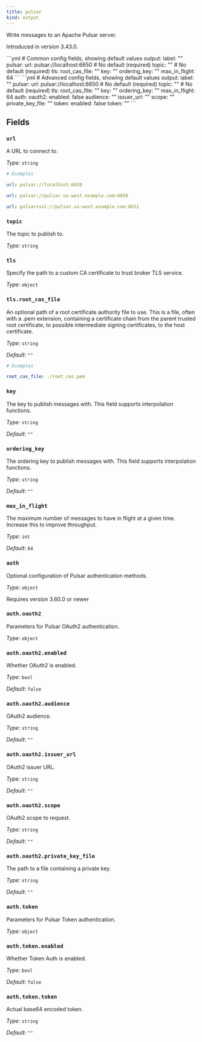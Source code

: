 ```yaml
---
title: pulsar
kind: output
---
```


Write messages to an Apache Pulsar server.

Introduced in version 3.43.0.


<Tabs>
<TabItem label="Common">
```yml
# Common config fields, showing default values
output:
  label: ""
  pulsar:
    url: pulsar://localhost:6650 # No default (required)
    topic: "" # No default (required)
    tls:
      root_cas_file: ""
    key: ""
    ordering_key: ""
    max_in_flight: 64
```
</TabItem>
<TabItem label="Advanced">
```yml
# Advanced config fields, showing default values
output:
  label: ""
  pulsar:
    url: pulsar://localhost:6650 # No default (required)
    topic: "" # No default (required)
    tls:
      root_cas_file: ""
    key: ""
    ordering_key: ""
    max_in_flight: 64
    auth:
      oauth2:
        enabled: false
        audience: ""
        issuer_url: ""
        scope: ""
        private_key_file: ""
      token:
        enabled: false
        token: ""
```
</TabItem>
</Tabs>

## Fields

### `url`

A URL to connect to.


*Type*: `string`


```yml
# Examples

url: pulsar://localhost:6650

url: pulsar://pulsar.us-west.example.com:6650

url: pulsar+ssl://pulsar.us-west.example.com:6651
```

### `topic`

The topic to publish to.


*Type*: `string`


### `tls`

Specify the path to a custom CA certificate to trust broker TLS service.


*Type*: `object`


### `tls.root_cas_file`

An optional path of a root certificate authority file to use. This is a file, often with a .pem extension, containing a certificate chain from the parent trusted root certificate, to possible intermediate signing certificates, to the host certificate.


*Type*: `string`

*Default*: `""`

```yml
# Examples

root_cas_file: ./root_cas.pem
```

### `key`

The key to publish messages with.
This field supports interpolation functions.


*Type*: `string`

*Default*: `""`

### `ordering_key`

The ordering key to publish messages with.
This field supports interpolation functions.


*Type*: `string`

*Default*: `""`

### `max_in_flight`

The maximum number of messages to have in flight at a given time. Increase this to improve throughput.


*Type*: `int`

*Default*: `64`

### `auth`

Optional configuration of Pulsar authentication methods.


*Type*: `object`

Requires version 3.60.0 or newer

### `auth.oauth2`

Parameters for Pulsar OAuth2 authentication.


*Type*: `object`


### `auth.oauth2.enabled`

Whether OAuth2 is enabled.


*Type*: `bool`

*Default*: `false`

### `auth.oauth2.audience`

OAuth2 audience.


*Type*: `string`

*Default*: `""`

### `auth.oauth2.issuer_url`

OAuth2 issuer URL.


*Type*: `string`

*Default*: `""`

### `auth.oauth2.scope`

OAuth2 scope to request.


*Type*: `string`

*Default*: `""`

### `auth.oauth2.private_key_file`

The path to a file containing a private key.


*Type*: `string`

*Default*: `""`

### `auth.token`

Parameters for Pulsar Token authentication.


*Type*: `object`


### `auth.token.enabled`

Whether Token Auth is enabled.


*Type*: `bool`

*Default*: `false`

### `auth.token.token`

Actual base64 encoded token.


*Type*: `string`

*Default*: `""`


